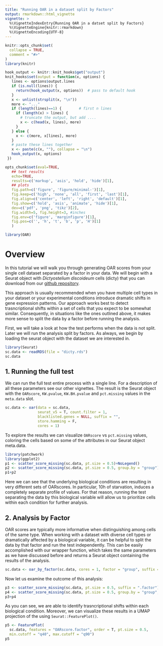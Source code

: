 ```yaml
---
title: "Running OAR in a dataset split by Factors"
output: rmarkdown::html_vignette
vignette: >
  %\VignetteIndexEntry{Running OAR in a datset split by Factors}
  %\VignetteEngine{knitr::rmarkdown}
  %\VignetteEncoding{UTF-8}
---
```


```r
knitr::opts_chunk$set(
  collapse = TRUE,
  comment = "#>"
)
library(knitr)

hook_output <- knitr::knit_hooks$get("output")
knit_hooks$set(output = function(x, options) {
   lines <- options$output.lines
   if (is.null(lines)) {
     return(hook_output(x, options))  # pass to default hook
   }
   x <- unlist(strsplit(x, "\n"))
   more <- "..."
   if (length(lines)==1) {        # first n lines
     if (length(x) > lines) {
       # truncate the output, but add ....
       x <- c(head(x, lines), more)
     }
   } else {
     x <- c(more, x[lines], more)
   }
   # paste these lines together
   x <- paste(c(x, ""), collapse = "\n")
   hook_output(x, options)
 })

opts_chunk$set(eval=TRUE,
   ## text results
   echo=TRUE,
   results=c('markup', 'asis', 'hold', 'hide')[1],
   ## plots
   fig.path=c('figure', 'figure/minimal-')[1],
   fig.keep=c('high', 'none', 'all', 'first', 'last')[1],
   fig.align=c('center', 'left', 'right', 'default')[1],
   fig.show=c('hold', 'asis', 'animate', 'hide')[1],
   dev=c('pdf', 'png', 'tikz')[2],
   fig.width=5, fig.height=3, #inches
   fig.env=c('figure', 'marginfigure')[1],
   fig.pos=c('', 'h', 't', 'b', 'p', 'H')[1]
   )
```

```r
library(OAR)
```

# Overview

In this tutorial we will walk you through generating OAR scores from your single cell dataset separated by a factor in your data. We will begin with a Seurat object with *Dictyostelium discoideum* cells (dicty) that you can download from our [github repository](#0).

This approach is usually recommended when you have multiple cell types in your dataset or your experimental conditions introduce dramatic shifts in gene expression patterns. Our approach works best to detect trasncriptional shifts within a set of cells that you expect to be somewhat similar. Consequently, in situations like the ones outlined above, it makes more sense to split the data by a factor before running the analysis.

First, we will take a look at how the test performs when the data is not split. Later we will run the analysis split by factors. As always, we begin by loading the seurat object with the dataset we are interested in.

```r
library(Seurat)
sc.data <- readRDS(file = "dicty.rds")
sc.data
```

## 1. Running the full test

We can run the full test entire process with a single line. For a description of all these parameters see our other vignettes. The result is the Seurat object with the `OARscore`, `KW.pvalue`, `KW.BH.pvalue` and `pct.missing` values in the `meta.data` slot.

```r
sc.data <- oar(data = sc.data, 
               seurat_v5 = T, count.filter = 1,
               blacklisted.genes = NULL, suffix = "",
               store.hamming = F,
               cores = 1)
```

To explore the results we can visualize `OARscore` vs `pct.missing` values, coloring the cells based on some of the attributes in our Seurat object meta.data.

```r
library(patchwork)
library(ggplot2)
p1 <- scatter_score_missing(sc.data, pt.size = 0.5)+NoLegend()
p2 <- scatter_score_missing(sc.data, pt.size = 0.5, group.by = "group")
p1+p2
```

Here we can see that the underlying biological conditions are resulting in very different sets of OARscores. In particular, 10h of starvation, induces a completely separate profile of values. For that reason, running the test separating the data by this biological variable will allow us to prioritize cells within each condition for further analysis.

## 2. Analysis by Factor

OAR scores are typically more informative when distinguishing among cells of the same type. When working with a dataset with diverse cell types or dramatically affected by a biological variable, it can be helpful to split the data by that factor and run the test independently. This can be easily accomplished with our wrapper function, which takes the same parameters as we have discussed before and returns a Seurat object containing the results of the analysis.

```r
sc.data <- oar_by_factor(sc.data, cores = 1, factor = "group", suffix = ".factor")
```

Now let us examine the outcome of this analysis:

```r
p3 <- scatter_score_missing(sc.data, pt.size = 0.5, suffix = ".factor")+NoLegend()
p4 <- scatter_score_missing(sc.data, pt.size = 0.5, group.by = "group", suffix = ".factor")
p3+p4
```

As you can see, we are able to identify trasncriptional shifts within each biological condition. Moreover, we can visualize these results in a UMAP projection of the using `Seurat::FeaturePlot()`.

```r
p5 <- FeaturePlot(
  sc.data, features = "OARscore.factor", order = T, pt.size = 0.5, 
  min.cutoff = "q40", max.cutoff = "q90")
p5
```
